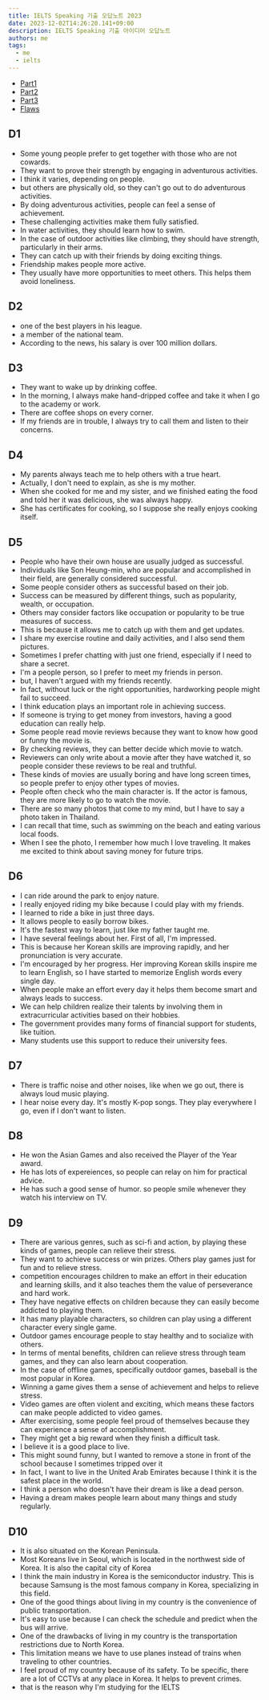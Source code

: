 ```yaml
---
title: IELTS Speaking 기출 오답노트 2023
date: 2023-12-02T14:26:20.141+09:00
description: IELTS Speaking 기출 아이디어 오답노트
authors: me
tags:
  - me
  - ielts
---
```


- [Part1](/2023/11/16/ielts-speaking-tests-part1)
- [Part2](/2023/12/02/ielts-speaking-tests-part2)
- [Part3](/2023/12/02/ielts-speaking-tests-part3)
- [Flaws](/2023/12/02/ielts-speaking-tests-flaws)

## D1

- Some young people prefer to get together with those who are not cowards.
- They want to prove their strength by engaging in adventurous activities.
- I think it varies, depending on people.
- but others are physically old, so they can't go out to do adventurous activities.
- By doing adventurous activities, people can feel a sense of achievement.
- These challenging activities make them fully satisfied.
- In water activities, they should learn how to swim.
- In the case of outdoor activities like climbing, they should have strength, particularly in their arms.
- They can catch up with their friends by doing exciting things.
- Friendship makes people more active.
- They usually have more opportunities to meet others. This helps them avoid loneliness.

## D2

- one of the best players in his league.
- a member of the national team.
- According to the news, his salary is over 100 million dollars.

## D3

- They want to wake up by drinking coffee.
- In the morning, I always make hand-dripped coffee and take it when I go to the academy or work.
- There are coffee shops on every corner.
- If my friends are in trouble, I always try to call them and listen to their concerns.

## D4

- My parents always teach me to help others with a true heart.
- Actually, I don't need to explain, as she is my mother.
- When she cooked for me and my sister, and we finished eating the food and told her it was delicious, she was always happy.
- She has certificates for cooking, so I suppose she really enjoys cooking itself.

## D5

- People who have their own house are usually judged as successful.
- Individuals like Son Heung-min, who are popular and accomplished in their field, are generally considered successful.
- Some people consider others as successful based on their job.
- Success can be measured by different things, such as popularity, wealth, or occupation.
- Others may consider factors like occupation or popularity to be true measures of success.
- This is because it allows me to catch up with them and get updates.
- I share my exercise routine and daily activities, and I also send them pictures.
- Sometimes I prefer chatting with just one friend, especially if I need to share a secret.
- I'm a people person, so I prefer to meet my friends in person.
- but, I haven't argued with my friends recently.
- In fact, without luck or the right opportunities, hardworking people might fail to succeed.
- I think education plays an important role in achieving success.
- If someone is trying to get money from investors, having a good education can really help.
- Some people read movie reviews because they want to know how good or funny the movie is.
- By checking reviews, they can better decide which movie to watch.
- Reviewers can only write about a movie after they have watched it, so people consider these reviews to be real and truthful.
- These kinds of movies are usually boring and have long screen times, so people prefer to enjoy other types of movies.
- People often check who the main character is. If the actor is famous, they are more likely to go to watch the movie.
- There are so many photos that come to my mind, but I have to say a photo taken in Thailand.
- I can recall that time, such as swimming on the beach and eating various local foods.
- When I see the photo, I remember how much I love traveling. It makes me excited to think about saving money for future trips.

## D6

- I can ride around the park to enjoy nature.
- I really enjoyed riding my bike because I could play with my friends.
- I learned to ride a bike in just three days.
- It allows people to easily borrow bikes.
- It's the fastest way to learn, just like my father taught me.
- I have several feelings about her. First of all, I'm impressed.
- This is because her Korean skills are improving rapidly, and her pronunciation is very accurate.
- I'm encouraged by her progress. Her improving Korean skills inspire me to learn English, so I have started to memorize English words every single day.
- When people make an effort every day it helps them become smart and always leads to success.
- We can help children realize their talents by involving them in extracurricular activities based on their hobbies.
- The government provides many forms of financial support for students, like tuition.
- Many students use this support to reduce their university fees.

## D7

- There is traffic noise and other noises, like when we go out, there is always loud music playing.
- I hear noise every day. It's mostly K-pop songs. They play everywhere I go, even if I don't want to listen.

## D8

- He won the Asian Games and also received the Player of the Year award.
- He has lots of expereiences, so people can relay on him for practical advice.
- He has such a good sense of humor. so people smile whenever they watch his interview on TV.

## D9

- There are various genres, such as sci-fi and action, by playing these kinds of games, people can relieve their stress.
- They want to achieve success or win prizes. Others play games just for fun and to relieve stress.
- competition encourages children to make an effort in their education and learning skills, and it also teaches them the value of perseverance and hard work.
- They have negative effects on children because they can easily become addicted to playing them.
- It has many playable characters, so children can play using a different character every single game.
- Outdoor games encourage people to stay healthy and to socialize with others.
- In terms of mental benefits, children can relieve stress through team games, and they can also learn about cooperation.
- In the case of offline games, specifically outdoor games, baseball is the most popular in Korea.
- Winning a game gives them a sense of achievement and helps to relieve stress.
- Video games are often violent and exciting, which means these factors can make people addicted to video games.
- After exercising, some people feel proud of themselves because they can experience a sense of accomplishment.
- They might get a big reward when they finish a difficult task.
- I believe it is a good place to live.
- This might sound funny, but I wanted to remove a stone in front of the school because I sometimes tripped over it
- In fact, I want to live in the United Arab Emirates because I think it is the safest place in the world.
- I think a person who doesn't have their dream is like a dead person.
- Having a dream makes people learn about many things and study regularly.

## D10

- It is also situated on the Korean Peninsula.
- Most Koreans live in Seoul, which is located in the northwest side of Korea. It is also the capital city of Korea
- I think the main industry in Korea is the semiconductor industry. This is because Samsung is the most famous company in Korea, specializing in this field.
- One of the good things about living in my country is the convenience of public transportation.
- It's easy to use because I can check the schedule and predict when the bus will arrive.
- One of the drawbacks of living in my country is the transportation restrictions due to North Korea.
- This limitation means we have to use planes instead of trains when traveling to other countries.
- I feel proud of my country because of its safety. To be specific, there are a lot of CCTVs at any place in Korea. It helps to prevent crimes.
- that is the reason why I'm studying for the IELTS
